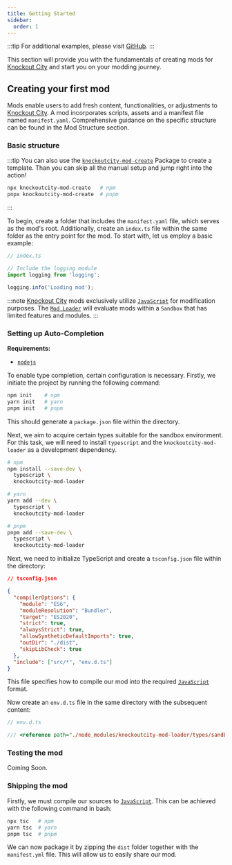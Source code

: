 ```yaml
---
title: Getting Started
sidebar:
  order: 1
---
```



:::tip
For additional examples, please visit [GitHub](https://github.com/kocxyz/Mod-Loader/tree/main/example/mods).
:::

This section will provide you with the fundamentals of creating mods for [Knockout City](https://www.knockoutcity.com/) and start you on your modding journey.

## Creating your first mod

Mods enable users to add fresh content, functionalities, or adjustments to [Knockout City](https://www.knockoutcity.com/). A mod incorporates scripts, assets and a manifest file named <Link href='mods/reference/manifest'>`manifest.yaml`</Link>. Comprehensive guidance on the specific structure can be found in the <Link href='mods/mod-structure'>Mod Structure</Link> section.

### Basic structure

:::tip
You can also use the [`knockoutcity-mod-create`](https://www.npmjs.com/package/knockoutcity-mod-create) Package to create a template.
Than you can skip all the manual setup and jump right into the action!

```bash
npx knockoutcity-mod-create   # npm
pnpx knockoutcity-mod-create  # pnpm
```

:::

To begin, create a folder that includes the <Link href='mods/reference/manifest'>`manifest.yaml`</Link> file, which serves as the mod's root.
Additionally, create an `index.ts` file within the same folder as the entry point for the mod. To start with, let us employ a basic example:

```js
// index.ts

// Include the logging module
import logging from 'logging';

logging.info('Loading mod');
```

:::note
[Knockout City](https://www.knockoutcity.com/) mods exclusively utilize [`JavaScript`](https://en.wikipedia.org/wiki/JavaScript) for modification purposes.
The [`Mod Loader`](https://github.com/kocxyz/Mod-Loader) will evaluate mods within a <Link href='mod-loader/sandboxing'>`Sandbox`</Link> that has limited features and modules.
:::

### Setting up Auto-Completion

**Requirements:**

- [`nodejs`](https://nodejs.org)

To enable type completion, certain configuration is necessary.
Firstly, we initiate the project by running the following command:

```bash
npm init    # npm
yarn init   # yarn
pnpm init   # pnpm
```

This should generate a `package.json` file within the directory.

Next, we aim to acquire certain types suitable for the sandbox environment. For this task, we will need to install `typescript` and the `knockoutcity-mod-loader` as a development dependency.

```bash
# npm
npm install --save-dev \
  typescript \
  knockoutcity-mod-loader

# yarn
yarn add --dev \
  typescript \
  knockoutcity-mod-loader

# pnpm
pnpm add --save-dev \
  typescript \
  knockoutcity-mod-loader
```

Next, we need to initialize TypeScript and create a `tsconfig.json` file within the directory:

```json
// tsconfig.json

{
  "compilerOptions": {
    "module": "ES6",
    "moduleResolution": "Bundler",
    "target": "ES2020",
    "strict": true,
    "alwaysStrict": true,
    "allowSyntheticDefaultImports": true,
    "outDir": "./dist",
    "skipLibCheck": true
  },
  "include": ["src/*", "env.d.ts"]
}
```

This file specifies how to compile our mod into the required [`JavaScript`](https://en.wikipedia.org/wiki/JavaScript) format.

Now create an `env.d.ts` file in the same directory with the subsequent content:

```typescript
// env.d.ts

/// <reference path="./node_modules/knockoutcity-mod-loader/types/sandbox-api.d.ts" />
```

### Testing the mod

Coming Soon.

### Shipping the mod

Firstly, we must compile our sources to [`JavaScript`](https://en.wikipedia.org/wiki/JavaScript). This can be achieved with the following command in bash:

```bash
npx tsc   # npm
yarn tsc  # yarn
pnpm tsc  # pnpm
```

We can now package it by zipping the `dist` folder together with the `manifest.yml` file. This will allow us to easily share our mod.
